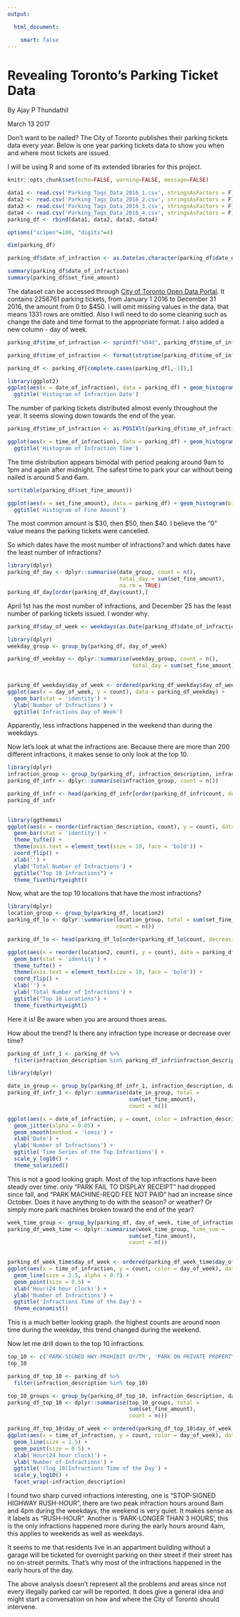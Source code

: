 ---
output:

  html_document:

    smart: false
---

Revealing Toronto's Parking Ticket Data
=====================================================================
By Ajay P Thundathil

March 13 2017


Don't want to be nailed? The City of Toronto publishes their parking tickets data every year. Below is one year parking tickets data to show you when and where most tickets are issued. 

I will be using R and some of its extended libraries for this project.

```{r global_options, include=FALSE}
knitr::opts_chunk$set(echo=FALSE, warning=FALSE, message=FALSE)
```

```{r}
data1 <- read.csv('Parking_Tags_Data_2016_1.csv', stringsAsFactors = F)
data2 <- read.csv('Parking_Tags_Data_2016_2.csv', stringsAsFactors = F)
data3 <- read.csv('Parking_Tags_Data_2016_3.csv', stringsAsFactors = F)
data4 <- read.csv('Parking_Tags_Data_2016_4.csv', stringsAsFactors = F)
parking_df <- rbind(data1, data2, data3, data4)

options("scipen"=100, "digits"=4)
```

```{r}
dim(parking_df)

```

```{r}
parking_df$date_of_infraction <- as.Date(as.character(parking_df$date_of_infraction), "%Y%m%d")
```

```{r}
summary(parking_df$date_of_infraction)
summary(parking_df$set_fine_amount)
```

The dataset can be accessed through [City of Toronto Open Data Portal](http://www1.toronto.ca/wps/portal/contentonly?vgnextoid=ca20256c54ea4310VgnVCM1000003dd60f89RCRD&vgnextchannel=7807e03bb8d1e310VgnVCM10000071d60f89RCRD). It contains 2256761 parking tickets, from January 1 2016 to December 31 2016, the amount from 0 to $450. I will omit missing values in the data, that means 1331 rows are omitted. Also I will need to do some cleaning such as change the date and time format to the appropriate format. I also added a new column - day of week.

```{r}
parking_df$time_of_infraction <- sprintf("%04d", parking_df$time_of_infraction)

parking_df$time_of_infraction <- format(strptime(parking_df$time_of_infraction, format="%H%M"), format = "%H:%M")
```

```{r}
parking_df <- parking_df[complete.cases(parking_df[,-1]),]
```

```{r}
library(ggplot2)
ggplot(aes(x = date_of_infraction), data = parking_df) + geom_histogram(bins = 48, color = 'black', fill = 'gold') +
  ggtitle('Histogram of Infraction Date')

```

The number of parking tickets distributed almost evenly throughout the year. It seems slowing down towards the end of the year.

```{r}
parking_df$time_of_infraction <- as.POSIXlt(parking_df$time_of_infraction, format="%H:%M")$hour
```

```{r}
ggplot(aes(x = time_of_infraction), data = parking_df) + geom_histogram(bins = 24, color = 'black', fill = 'blue') +
  ggtitle('Histogram of Infraction Time')
```

The time distribution appears bimodal with period peaking around 9am to 1pm and again after midnight. The safest time to park your car without being nailed is around 5 and 6am.

```{r}
sort(table(parking_df$set_fine_amount))

ggplot(aes(x = set_fine_amount), data = parking_df) + geom_histogram(bins = 100, color = 'black', fill = 'red') +
  ggtitle('Histogram of Fine Amount')
```

The most common amount is $30, then $50, then $40. I believe the "0" value means the parking tickets were cancelled.

So which dates have the most number of infractions? and which dates have the least number of infractions?

```{r}
library(dplyr)
parking_df_day <- dplyr::summarise(date_group, count = n(), 
                                   total_day = sum(set_fine_amount), 
                                   na.rm = TRUE)
parking_df_day[order(parking_df_day$count),]

```

April 1st has the most number of infractions, and December 25 has the least number of parking tickets issued. I wonder why.  

```{r}
parking_df$day_of_week <- weekdays(as.Date(parking_df$date_of_infraction))
```


```{r}
library(dplyr)
weekday_group <- group_by(parking_df, day_of_week)

parking_df_weekday <- dplyr::summarise(weekday_group, count = n(), 
                                       total_day = sum(set_fine_amount))
                                   

parking_df_weekday$day_of_week <- ordered(parking_df_weekday$day_of_week, levels = c('Monday', 'Tuesday', 'Wednesday', 'Thursday', 'Friday', 'Saturday', 'Sunday'))
ggplot(aes(x = day_of_week, y = count), data = parking_df_weekday) +
  geom_bar(stat = 'identity') +
  ylab('Number of Infractions') +
  ggtitle('Infractions Day of Week')
```

Apparently, less infractions happened in the weekend than during the weekdays.

Now let's look at what the infractions are. Because there are more than 200 different infractions, it makes sense to only look at the top 10.

```{r}
library(dplyr)
infraction_group <- group_by(parking_df, infraction_description, infraction_code)
parking_df_infr <- dplyr::summarise(infraction_group, count = n()) 

parking_df_infr <- head(parking_df_infr[order(parking_df_infr$count, decreasing = TRUE),], n = 10)
parking_df_infr
                                       
```


```{r}
library(ggthemes)
ggplot(aes(x = reorder(infraction_description, count), y = count), data = parking_df_infr) +
  geom_bar(stat = 'identity') +
  theme_tufte() +
  theme(axis.text = element_text(size = 10, face = 'bold')) +
  coord_flip() +
  xlab('') +
  ylab('Total Number of Infractions') +
  ggtitle("Top 10 Infractions") +
  theme_fivethirtyeight()
```

Now, what are the top 10 locations that have the most infractions?

```{r}
library(dplyr)
location_group <- group_by(parking_df, location2)
parking_df_lo <- dplyr::summarise(location_group, total = sum(set_fine_amount),
                                  count = n())

parking_df_lo <- head(parking_df_lo[order(parking_df_lo$count, decreasing = TRUE), ], n=10)

ggplot(aes(x = reorder(location2, count), y = count), data = parking_df_lo) +
  geom_bar(stat = 'identity') +
  theme_tufte() +
  theme(axis.text = element_text(size = 10, face = 'bold')) +
  coord_flip() +
  xlab('') +
  ylab('Total Number of Infractions') +
  ggtitle("Top 10 Locations") +
  theme_fivethirtyeight()
```

Here it is! Be aware when you are around thoes areas. 

How about the trend? Is there any infraction type increase or decrease over time?

```{r}
parking_df_infr_1 <- parking_df %>%
  filter(infraction_description %in% parking_df_infr$infraction_description)
```


```{r}
library(dplyr)

date_in_group <- group_by(parking_df_infr_1, infraction_description, date_of_infraction)
parking_df_infr_1 <- dplyr::summarise(date_in_group, total =
                                      sum(set_fine_amount),
                                      count = n())
```


```{r}
ggplot(aes(x = date_of_infraction, y = count, color = infraction_description), data = parking_df_infr_1) +
  geom_jitter(alpha = 0.05) +
  geom_smooth(method = 'loess') +
  xlab('Date') +
  ylab('Number of Infractions') +
  ggtitle('Time Series of the Top Infractions') +
  scale_y_log10() +
  theme_solarized()
```

This is not a good looking graph. Most of the top infractions have been steady over time. only "PARK FAIL TO DISPLAY RECEIPT" had dropped since fall, and "PARK MACHINE-REQD FEE NOT PAID" had an increase since October. Does it have anything to do with the season? or weather? Or simply more park machines broken toward the end of the year?

```{r echo=FALSE, warning=FALSE, message=FALSE}

week_time_group <- group_by(parking_df, day_of_week, time_of_infraction)
parking_df_week_time <- dplyr::summarise(week_time_group, time_sum =
                                      sum(set_fine_amount),
                                      count = n())
                             
```

```{r}
parking_df_week_time$day_of_week <- ordered(parking_df_week_time$day_of_week, levels = c('Monday', 'Tuesday', 'Wednesday', 'Thursday', 'Friday', 'Saturday', 'Sunday'))
ggplot(aes(x = time_of_infraction, y = count, color = day_of_week), data = parking_df_week_time) +
  geom_line(size = 2.5, alpha = 0.7) +
  geom_point(size = 0.5) + 
  xlab('Hour(24 hour clock)') +
  ylab('Number of Infractions') +
  ggtitle('Infractions Time of the Day') +
  theme_economist()
```

This is a much better looking graph. the highest counts are around noon time during the weekday, this trend changed during the weekend.

Now let me drill down to the top 10 infractions.

```{r}
top_10 <- c('PARK-SIGNED HWY-PROHIBIT DY/TM', 'PARK ON PRIVATE PROPERTY', 'PARK PROHIBITED TIME NO PERMIT', 'PARK FAIL TO DISPLAY RECEIPT', 'PARK MACHINE-REQD FEE NOT PAID', 'PARK - LONGER THAN 3 HOURS ', 'STOP-SIGNED HWY-PROHIBIT TM/DY', 'STAND VEH.-PROHIBIT TIME/DAY', 'STOP-SIGNED HIGHWAY-RUSH HOUR', 'PARK-VEH. W/O VALID ONT PLATE')
top_10
```

```{r}
parking_df_top_10 <- parking_df %>%
  filter(infraction_description %in% top_10)

top_10_groups <- group_by(parking_df_top_10, infraction_description, day_of_week, time_of_infraction)
parking_df_top_10 <- dplyr::summarise(top_10_groups, total =
                                      sum(set_fine_amount),
                                      count = n())
```


```{r}
parking_df_top_10$day_of_week <- ordered(parking_df_top_10$day_of_week, levels = c('Monday', 'Tuesday', 'Wednesday', 'Thursday', 'Friday', 'Saturday', 'Sunday'))
ggplot(aes(x = time_of_infraction, y = count, color = day_of_week), data = parking_df_top_10) +
  geom_line(size = 1.5) +
  geom_point(size = 0.5) +
  xlab('Hour(24 hour clock)') +
  ylab('Number of Infractions') +
  ggtitle('(log_10)Infractions Time of the Day') +
  scale_y_log10() +
  facet_wrap(~infraction_description)
```

I found two sharp curved infractions interesting, one is "STOP-SIGNED HIGHWAY RUSH-HOUR", there are two peak infraction hours around 8am and 4pm during the weekdays, the weekend is very quiet. It makes sense as it labels as "RUSH-HOUR". Another is 'PARK-LONGER THAN 3 HOURS', this is the only infractions happened more during the early hours around 4am, this applies to weekends as well as weekdays. 

It seems to me that residents live in an appartment building without a garage will be ticketed for overnight parking on their street if their street has no on-street permits. That's why most of the infractions happened in the early hours of the day.  

The above analysis doesn't represent all the problems and areas since not every illegally parked car will be reported. It does give a general idea and might start a conversation on how and where the City of Toronto should intervene.
